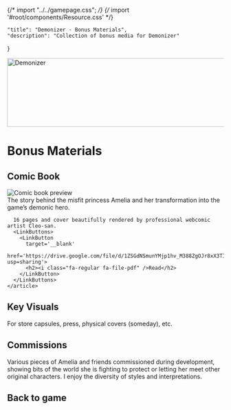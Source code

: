 {/* import "../../gamepage.css"; */}
{/* import '#root/components/Resource.css' */}


    "title": "Demonizer - Bonus Materials",
    "description": "Collection of bonus media for Demonizer"
}

<div>
  <img
    class="logo"
    srcset={Logo}
    alt="Demonizer"
    width="640"
    height="160"
  />
  <h1>Bonus Materials</h1>
  <h2>Comic Book</h2>
  <section style={{display: 'inline-grid'}}>
    <img src={ComicImg} alt='Comic book preview' width={320} height={320}/>
    <article style={{maxWidth: '320px'}}>
      The story behind the misfit princess Amelia and her transformation into the game’s demonic hero.

      16 pages and cover beautifully rendered by professional webcomic artist Cleo-san.
      <LinkButtons>
        <LinkButton
          target='__blank'
          href='https://drive.google.com/file/d/1ZSGdNSmunYMjp1hv_M388ZgOJr8xX3TI/view?usp=sharing'>
          <h2><i class="fa-regular fa-file-pdf" />Read</h2>
        </LinkButton>
      </LinkButtons>
    </article>
  </section>
  <section style={{display: 'inline-grid', gridTemplateColumns: '1fr'}}>
    <h2>Key Visuals</h2>
    For store capsules, press, physical covers (someday), etc.
    <Gallery items={KeyArtItems} columns={2} />
    <h2>Commissions</h2>
    Various pieces of Amelia and friends commissioned during development, showing bits of the world she is fighting to protect or letting her meet other original characters. I enjoy the diversity of styles and interpretations.
    <Gallery items={CommissionItems} />
    <LinkButton href='/demonizer'><h2>Back to game</h2></LinkButton>
  </section>
</div>